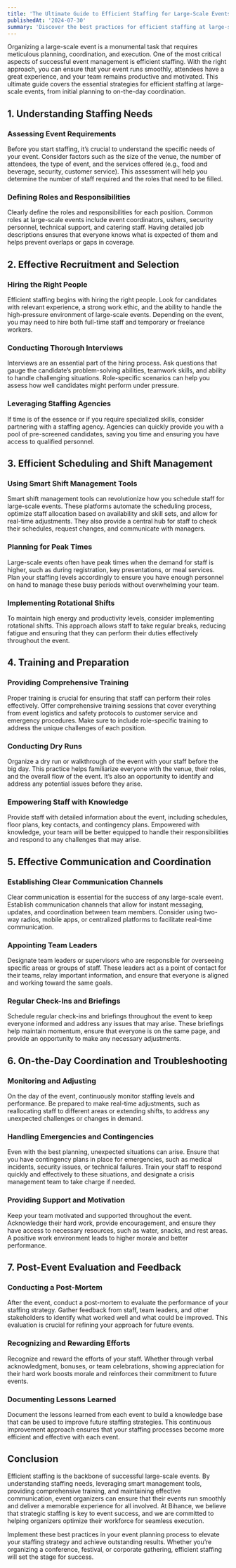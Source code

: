 ```yaml
---
title: 'The Ultimate Guide to Efficient Staffing for Large-Scale Events'
publishedAt: '2024-07-30'
summary: 'Discover the best practices for efficient staffing at large-scale events, from planning and scheduling to communication and on-the-day coordination, ensuring seamless execution and a memorable attendee experience.'
---
```


Organizing a large-scale event is a monumental task that requires meticulous planning, coordination, and execution. One of the most critical aspects of successful event management is efficient staffing. With the right approach, you can ensure that your event runs smoothly, attendees have a great experience, and your team remains productive and motivated. This ultimate guide covers the essential strategies for efficient staffing at large-scale events, from initial planning to on-the-day coordination.

## 1. **Understanding Staffing Needs**

### Assessing Event Requirements

Before you start staffing, it’s crucial to understand the specific needs of your event. Consider factors such as the size of the venue, the number of attendees, the type of event, and the services offered (e.g., food and beverage, security, customer service). This assessment will help you determine the number of staff required and the roles that need to be filled.

### Defining Roles and Responsibilities

Clearly define the roles and responsibilities for each position. Common roles at large-scale events include event coordinators, ushers, security personnel, technical support, and catering staff. Having detailed job descriptions ensures that everyone knows what is expected of them and helps prevent overlaps or gaps in coverage.

## 2. **Effective Recruitment and Selection**

### Hiring the Right People

Efficient staffing begins with hiring the right people. Look for candidates with relevant experience, a strong work ethic, and the ability to handle the high-pressure environment of large-scale events. Depending on the event, you may need to hire both full-time staff and temporary or freelance workers.

### Conducting Thorough Interviews

Interviews are an essential part of the hiring process. Ask questions that gauge the candidate’s problem-solving abilities, teamwork skills, and ability to handle challenging situations. Role-specific scenarios can help you assess how well candidates might perform under pressure.

### Leveraging Staffing Agencies

If time is of the essence or if you require specialized skills, consider partnering with a staffing agency. Agencies can quickly provide you with a pool of pre-screened candidates, saving you time and ensuring you have access to qualified personnel.

## 3. **Efficient Scheduling and Shift Management**

### Using Smart Shift Management Tools

Smart shift management tools can revolutionize how you schedule staff for large-scale events. These platforms automate the scheduling process, optimize staff allocation based on availability and skill sets, and allow for real-time adjustments. They also provide a central hub for staff to check their schedules, request changes, and communicate with managers.

### Planning for Peak Times

Large-scale events often have peak times when the demand for staff is higher, such as during registration, key presentations, or meal services. Plan your staffing levels accordingly to ensure you have enough personnel on hand to manage these busy periods without overwhelming your team.

### Implementing Rotational Shifts

To maintain high energy and productivity levels, consider implementing rotational shifts. This approach allows staff to take regular breaks, reducing fatigue and ensuring that they can perform their duties effectively throughout the event.

## 4. **Training and Preparation**

### Providing Comprehensive Training

Proper training is crucial for ensuring that staff can perform their roles effectively. Offer comprehensive training sessions that cover everything from event logistics and safety protocols to customer service and emergency procedures. Make sure to include role-specific training to address the unique challenges of each position.

### Conducting Dry Runs

Organize a dry run or walkthrough of the event with your staff before the big day. This practice helps familiarize everyone with the venue, their roles, and the overall flow of the event. It’s also an opportunity to identify and address any potential issues before they arise.

### Empowering Staff with Knowledge

Provide staff with detailed information about the event, including schedules, floor plans, key contacts, and contingency plans. Empowered with knowledge, your team will be better equipped to handle their responsibilities and respond to any challenges that may arise.

## 5. **Effective Communication and Coordination**

### Establishing Clear Communication Channels

Clear communication is essential for the success of any large-scale event. Establish communication channels that allow for instant messaging, updates, and coordination between team members. Consider using two-way radios, mobile apps, or centralized platforms to facilitate real-time communication.

### Appointing Team Leaders

Designate team leaders or supervisors who are responsible for overseeing specific areas or groups of staff. These leaders act as a point of contact for their teams, relay important information, and ensure that everyone is aligned and working toward the same goals.

### Regular Check-Ins and Briefings

Schedule regular check-ins and briefings throughout the event to keep everyone informed and address any issues that may arise. These briefings help maintain momentum, ensure that everyone is on the same page, and provide an opportunity to make any necessary adjustments.

## 6. **On-the-Day Coordination and Troubleshooting**

### Monitoring and Adjusting

On the day of the event, continuously monitor staffing levels and performance. Be prepared to make real-time adjustments, such as reallocating staff to different areas or extending shifts, to address any unexpected challenges or changes in demand.

### Handling Emergencies and Contingencies

Even with the best planning, unexpected situations can arise. Ensure that you have contingency plans in place for emergencies, such as medical incidents, security issues, or technical failures. Train your staff to respond quickly and effectively to these situations, and designate a crisis management team to take charge if needed.

### Providing Support and Motivation

Keep your team motivated and supported throughout the event. Acknowledge their hard work, provide encouragement, and ensure they have access to necessary resources, such as water, snacks, and rest areas. A positive work environment leads to higher morale and better performance.

## 7. **Post-Event Evaluation and Feedback**

### Conducting a Post-Mortem

After the event, conduct a post-mortem to evaluate the performance of your staffing strategy. Gather feedback from staff, team leaders, and other stakeholders to identify what worked well and what could be improved. This evaluation is crucial for refining your approach for future events.

### Recognizing and Rewarding Efforts

Recognize and reward the efforts of your staff. Whether through verbal acknowledgment, bonuses, or team celebrations, showing appreciation for their hard work boosts morale and reinforces their commitment to future events.

### Documenting Lessons Learned

Document the lessons learned from each event to build a knowledge base that can be used to improve future staffing strategies. This continuous improvement approach ensures that your staffing processes become more efficient and effective with each event.

## Conclusion

Efficient staffing is the backbone of successful large-scale events. By understanding staffing needs, leveraging smart management tools, providing comprehensive training, and maintaining effective communication, event organizers can ensure that their events run smoothly and deliver a memorable experience for all involved. At Bihance, we believe that strategic staffing is key to event success, and we are committed to helping organizers optimize their workforce for seamless execution.

Implement these best practices in your event planning process to elevate your staffing strategy and achieve outstanding results. Whether you’re organizing a conference, festival, or corporate gathering, efficient staffing will set the stage for success.